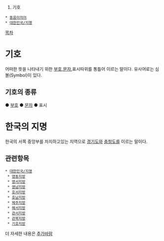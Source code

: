 #기호

 * [[동음이의어·다의어|동음이의어]]
 * [[대한민국/지명]]

[[목차]]

= 기호 =
어떠한 뜻을 나타내기 위한 [[부호]],[[문자]],표시따위를 통틀어 이르는 말이다. 유사어로는 심볼(Symbol)이 있다.

== 기호의 종류 ==

● [[부호]]
● [[문자]]
● 표시


= 한국의 지명 =
한국의 서쪽 중앙부를 차지하고있는 지역으로 [[경기도]]와 [[충청도]]를 이르는 말이다.

== 관련항목 ==
 
 * [[대한민국/지명]]
  * [[영동]]지방
  * [[영서]]지방
  * [[영남]]지방
  * [[호서]]지방
  * [[호남]]지방
  * [[제주]]지방
  * [[해서]]지방
  * [[관서]]지방
  * [[관북]]지방
  * [[기호]]지방 

더 자세한 내용은 [[추가바람]]
